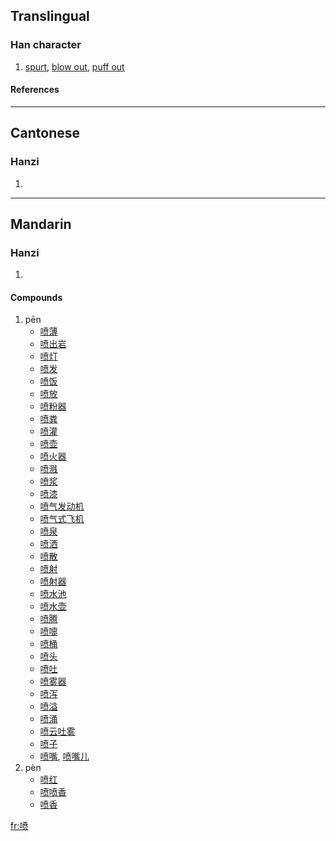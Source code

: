 {{see|噴}}

==Translingual==
===Han character===
{{Han char|rn=30|rad=口|as=09|sn=12|four=|canj=口十廿人 (RJTO)}}
# [[spurt]], [[blow out]], [[puff out]]
====References====
{{Han ref|kx=0201.121|hdz=10649.030|uh=55B7|ud=21943}}
----
==Cantonese==
===Hanzi===
{{yue-hanzi|jyut=|y=pan3}}
# {{defn|Cantonese}}
----
==Mandarin==
===Hanzi===
{{cmn-hanzi|tra=噴|pin=[[pēn]] ([[pen1]]), [[pèn]] ([[pen4]])|wg=p'en<sup>1</sup>, p'en<sup>4</sup>}}
# {{defn|Mandarin}}

====Compounds====
#pēn
#*[[喷薄]]
#*[[喷出岩]]
#*[[喷灯]]
#*[[喷发]]
#*[[喷饭]]
#*[[喷放]]
#*[[喷粉器]]
#*[[喷粪]]
#*[[喷灌]]
#*[[喷壶]]
#*[[喷火器]]
#*[[喷溅]]
#*[[喷浆]]
#*[[喷漆]]
#*[[喷气发动机]]
#*[[喷气式飞机]]
#*[[喷泉]]
#*[[喷洒]]
#*[[喷散]]
#*[[喷射]]
#*[[喷射器]]
#*[[喷水池]]
#*[[喷水壶]]
#*[[喷腾]]
#*[[喷嚏]]
#*[[喷桶]]
#*[[喷头]]
#*[[喷吐]]
#*[[喷雾器]]
#*[[喷泻]]
#*[[喷溢]]
#*[[喷涌]]
#*[[喷云吐雾]]
#*[[喷子]]
#*[[喷嘴]], [[喷嘴儿]]
#pèn
#*[[喷红]]
#*[[喷喷香]]
#*[[喷香]]

[[fr:喷]]